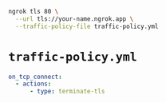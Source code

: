 ```bash
ngrok tls 80 \
  --url tls://your-name.ngrok.app \
  --traffic-policy-file traffic-policy.yml
```

# `traffic-policy.yml`

```yaml
on_tcp_connect:
  - actions:
      - type: terminate-tls
```
